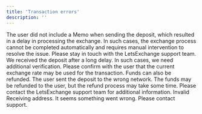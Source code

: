 ```yaml
---
title: 'Transaction errors'
description: ''
---
```


<Accordion title="50001 - Missed memo">
    The user did not include a Memo when sending the deposit, which resulted in a delay in processing the exchange.
    In such cases, the exchange process cannot be completed automatically and requires manual intervention to resolve the issue.
    Please stay in touch with the LetsExchange support team.
</Accordion>

<Accordion title="50002 - Clarification needed">
    We received the deposit after a long delay. In such cases, we need additional verification.
    Please confirm with the user that the current exchange rate may be used for the transaction. Funds can also be refunded.
</Accordion>

<Accordion title="50003 - Waiting for refund">
    The user sent the deposit to the wrong network. The funds may be refunded to the user, but the refund process may take some time.
    Please contact the LetsExchange support team for additional information.
</Accordion>

<Accordion title="50004 - Invalid Receiving address">
    Invalid Receiving address.
</Accordion>

<Accordion title="50005 - Swap paused – action required">
    It seems something went wrong. Please contact support.
</Accordion>
